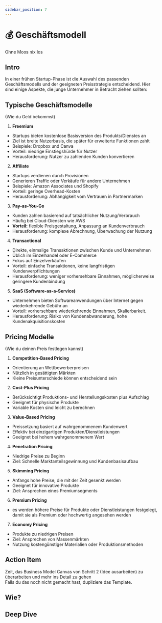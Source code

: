 ```yaml
---
sidebar_position: 7
---
```


# 💰 Geschäftsmodell

<Admonition icon="🏕️">Ohne Moos nix los</Admonition>

## Intro

In einer frühen Startup-Phase ist die Auswahl des passenden Geschäftsmodells und der geeigneten Preisstrategie entscheidend. Hier sind einige Aspekte, die junge Unternehmer in Betracht ziehen sollten:

## Typische Geschäftsmodelle

(Wie du Geld bekommst)

1. **Freemium**

- Startups bieten kostenlose Basisversion des Produkts/Dienstes an
- Ziel ist breite Nutzerbasis, die später für erweiterte Funktionen zahlt
- Beispiele: Dropbox und Canva
- Vorteil: niedrige Einstiegshürde für Nutzer
- Herausforderung: Nutzer zu zahlenden Kunden konvertieren

2. **Affiliate**

- Startups verdienen durch Provisionen
- Generieren Traffic oder Verkäufe für andere Unternehmen
- Beispiele: Amazon Associates und Shopify
- Vorteil: geringe Overhead-Kosten
- Herausforderung: Abhängigkeit vom Vertrauen in Partnermarken

3. **Pay-as-You-Go**

- Kunden zahlen basierend auf tatsächlicher Nutzung/Verbrauch
- Häufig bei Cloud-Diensten wie AWS
- **Vorteil:** flexible Preisgestaltung, Anpassung an Kundenverbrauch
- Herausforderung: komplexe Abrechnung, Überwachung der Nutzung

4. **Transactional**

- Direkte, einmalige Transaktionen zwischen Kunde und Unternehmen
- Üblich im Einzelhandel oder E-Commerce
- Fokus auf Einzelverkäufen
- Vorteil: einfache Transaktionen, keine langfristigen Kundenverpflichtungen
- Herausforderung: weniger vorhersehbare Einnahmen, möglicherweise geringere Kundenbindung

5. **SaaS (Software-as-a-Service)**

- Unternehmen bieten Softwareanwendungen über Internet gegen wiederkehrende Gebühr an
- Vorteil: vorhersehbare wiederkehrende Einnahmen, Skalierbarkeit.
- Herausforderung: Risiko von Kundenabwanderung, hohe Kundenakquisitionskosten

## Pricing Modelle

(Wie du deinen Preis festlegen kannst)

1. **Competition-Based Pricing**

- Orientierung an Wettbewerberpreisen
- Nützlich in gesättigten Märkten
- Kleine Preisunterschiede können entscheidend sein

2. **Cost-Plus Pricing**

- Berücksichtigt Produktions- und Herstellungskosten plus Aufschlag
- Geeignet für physische Produkte
- Variable Kosten sind leicht zu berechnen

3. **Value-Based Pricing**

- Preissetzung basiert auf wahrgenommenem Kundenwert
- Effektiv bei einzigartigen Produkten/Dienstleistungen
- Geeignet bei hohem wahrgenommenem Wert

4. **Penetration Pricing**

- Niedrige Preise zu Beginn
- Ziel: Schnelle Marktanteilsgewinnung und Kundenbasisaufbau

5. **Skimming Pricing**

- Anfangs hohe Preise, die mit der Zeit gesenkt werden
- Geeignet für innovative Produkte
- Ziel: Ansprechen eines Premiumsegments

6. **Premium Pricing**

- es werden höhere Preise für Produkte oder Dienstleistungen festgelegt,
  damit sie als Premium oder hochwertig angesehen werden

7. **Economy Pricing**

- Produkte zu niedrigen Preisen
- Ziel: Ansprechen von Massenmärkten
- Nutzung kostengünstiger Materialien oder Produktionsmethoden

## Action Item

Zeit, das Business Model Canvas von Schritt 2 (Idee ausarbeiten) zu überarbeiten und mehr ins Detail zu gehen\
Falls du das noch nicht gemacht hast, dupliziere das Template.

<Tooltipp
  toolName="Notion"
  toolDescription="Dupliziere dafür zum Beispiel unser Template in Notion und nimm dir mind. 30 Min. Zeit, um es auszufüllen."
  toolSource="https://www.notion.so/joels-code/Business-Model-Canvas-Beispiel-eb00b3002fba4c42aecc75cd87c81d35?pvs=4"
  buttonText="Template duplizieren"
/>

## Wie?

<Tooltipp
  toolName="FigJam"
  toolDescription="Zum Aufschreiben von Ideen beim Brainstorming kannst du kostenlos FigJam nutzen."
  toolSource="https://www.figma.com/de/figjam/"
  tutorialSource="https://www.youtube.com/watch?v=axDzyLEfYgU"
  buttonText="Zu FigJam"
/>

## Deep Dive

<TwoColumns>
  <YouTube videoId="uvw-u99yj8w" />
  <YouTube videoId="430c1In84IM" />
  <YouTube videoId="mtn31hh6kU4" />
  <YouTube videoId="Th8JoIan4dg" />
</TwoColumns>
